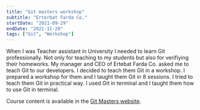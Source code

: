 ```yaml
---
title: "Git masters workshop"
subtitle: "Erterbat Farda Co."
startDate: "2021-09-29"
endDate: "2021-11-29"
tags: ["Git", "Workshop"]
---
```


When I was Teacher assistant in University I needed to learn Git professionally.
Not only for teaching to my students but also for verifiying their homeworks.
My manager and CEO of Ertebat Farda Co. asked me to teach Git to our developers.
I decided to teach them Git in a workshop. I prepared a workshop for them and I taught them Git in 8 sessions.
I tried to teach them Git in practical way. I used Git in terminal and I taught them how to use Git in terminal.

Course content is available in the [Git Masters website](https://ali4heydari.github.io/git-masters/).
